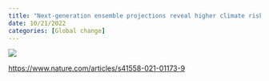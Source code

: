 ```yaml
---
title: "Next-generation ensemble projections reveal higher climate risks for marine ecosystems"
date: 10/21/2022
categories: [Global change]
---
```


![](tittensor-et-al2021.png)

<https://www.nature.com/articles/s41558-021-01173-9>
